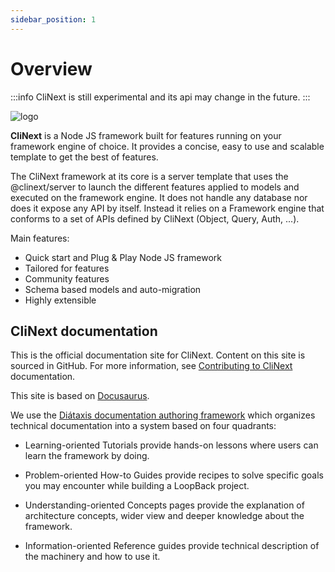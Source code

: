 ```yaml
---
sidebar_position: 1
---
```


# Overview

:::info
CliNext is still experimental and its api may change in the future.
:::

![logo](/img/icon.svg)

**CliNext** is a Node JS framework built for features running on your framework engine of choice. It provides a concise, easy to use and scalable template to get the best of features.

The CliNext framework at its core is a server template that uses the @clinext/server to launch the different features applied to models and executed on the framework engine. It does not handle any database nor does it expose any API by itself. Instead it relies on a Framework engine that conforms to a set of APIs defined by CliNext (Object, Query, Auth, ...). 


Main features:
- Quick start and Plug & Play Node JS framework
- Tailored for features
- Community features
- Schema based models and auto-migration 
- Highly extensible

## CliNext documentation
This is the official documentation site for CliNext. Content on this site is sourced in GitHub. For more information, see [Contributing to CliNext](./contributing.md) documentation.

This site is based on [Docusaurus](https://docusaurus.io).

We use the [Diátaxis documentation authoring framework](https://diataxis.fr) which organizes technical documentation into a system based on four quadrants:

- Learning-oriented Tutorials provide hands-on lessons where users can learn the framework by doing.

- Problem-oriented How-to Guides provide recipes to solve specific goals you may encounter while building a LoopBack project.

- Understanding-oriented Concepts pages provide the explanation of architecture concepts, wider view and deeper knowledge about the framework.

- Information-oriented Reference guides provide technical description of the machinery and how to use it.


